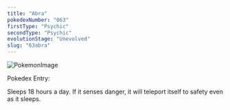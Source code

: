 ```yaml
---
title: "Abra"
pokedexNumber: "063"
firstType: "Psychic"
secondType: "Psychic"
evolutionStage: "Unevolved"
slug: "63abra"
---
```


![PokemonImage](https://archives.bulbagarden.net/media/upload/thumb/b/bd/0063Abra.png/140px-0063Abra.png)

Pokedex Entry:

Sleeps 18 hours a day. If it senses danger, it will teleport itself to safety even as it sleeps.
